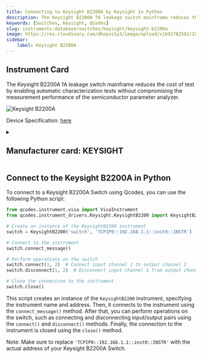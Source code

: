 ```yaml
---
title: Connecting to Keysight B2200A by Keysight in Python
description: The Keysight B2200A fA leakage switch mainframe reduces the cost of test by enabling automatic characterization tests without compromising the measurement performance of the semiconductor parameter analyzer.
keywords: [Switches, Keysight, QCodes] 
slug: instruments-database/switches/keysight/keysight-b2200a 
image: https://res.cloudinary.com/dhopxs1y3/image/upload/v1691782582/Instruments/Switch/Keysight-B2200A/Keysight-B2200A.png
sidebar:
    label: Keysight B2200A 
---
```



## Instrument Card

The Keysight B2200A fA leakage switch mainframe reduces the cost of test by enabling automatic characterization tests without compromising the measurement performance of the semiconductor parameter analyzer.


![Keysight B2200A](https://res.cloudinary.com/dhopxs1y3/image/upload/v1691782582/Instruments/Switch/Keysight-B2200A/Keysight-B2200A.png)

Device Specification: [here](/instruments-database/all-instruments)

<details style={{ marginTop: "15px"}}>
<summary><h2 style={{display:'inline'}}>Manufacturer card: KEYSIGHT</h2></summary>

![KEYSIGHT](https://res.cloudinary.com/dhopxs1y3/image/upload/v1692125973/Instruments/Vendor%20Logos/Keysight.png)

Keysight Technologies, or Keysight, is an American company that manufactures electronics test and measurement equipment and software

- Headquarters: USA
- Yearly Revenue (millions, USD): 5420
- Vendor Website: [here](https://www.keysight.com/us/en/home.html)

</details>


<FeaturedInstrumentVideo category="SWITCHES" />

## Connect to the Keysight B2200A in Python





<Tabs>

<SectionsCard category="SWITCHES" manufacturer="Keysight"></SectionsCard>

<TabItem value="QCodes" label="QCodes">

To connect to a Keysight B2200A Switch using Qcodes, you can use the following Python script:

```python
from qcodes.instrument.visa import VisaInstrument
from qcodes.instrument_drivers.Keysight.KeysightB2200 import KeysightB2200

# Create an instance of the KeysightB2200 instrument
switch = KeysightB2200('switch', 'TCPIP0::192.168.1.1::inst0::INSTR')

# Connect to the instrument
switch.connect_message()

# Perform operations on the switch
switch.connect(1, 2)  # Connect input channel 1 to output channel 2
switch.disconnect(1, 2)  # Disconnect input channel 1 from output channel 2

# Close the connection to the instrument
switch.close()
```

This script creates an instance of the `KeysightB2200` instrument, specifying the instrument name and address. Then, it connects to the instrument using the `connect_message()` method. After that, you can perform operations on the switch, such as connecting and disconnecting input/output pairs using the `connect()` and `disconnect()` methods. Finally, the connection to the instrument is closed using the `close()` method.

Note: Make sure to replace `'TCPIP0::192.168.1.1::inst0::INSTR'` with the actual address of your Keysight B2200A Switch.

</TabItem>
</Tabs>